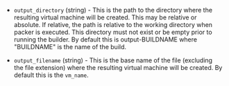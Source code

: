<!-- Code generated from the comments of the OutputConfig struct in builder/virtualbox/common/output_config.go; DO NOT EDIT MANUALLY -->

-   `output_directory` (string) - This is the path to the directory where the
    resulting virtual machine will be created. This may be relative or absolute.
    If relative, the path is relative to the working directory when packer
    is executed. This directory must not exist or be empty prior to running
    the builder. By default this is output-BUILDNAME where "BUILDNAME" is the
    name of the build.
    
-   `output_filename` (string) - This is the base name of the file (excluding the file extension) where
    the resulting virtual machine will be created. By default this is the
    `vm_name`.
    